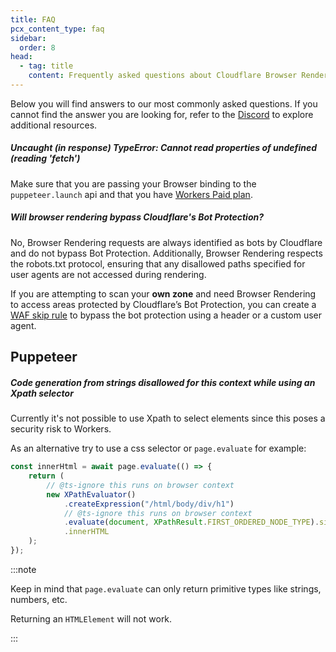```yaml
---
title: FAQ
pcx_content_type: faq
sidebar:
  order: 8
head:
  - tag: title
    content: Frequently asked questions about Cloudflare Browser Rendering
---
```



Below you will find answers to our most commonly asked questions. If you cannot find the answer you are looking for, refer to the [Discord](https://discord.cloudflare.com) to explore additional resources.

##### Uncaught (in response) TypeError: Cannot read properties of undefined (reading 'fetch')

Make sure that you are passing your Browser binding to the `puppeteer.launch` api and that you have [Workers Paid plan](/workers/platform/pricing/).

##### Will browser rendering bypass Cloudflare's Bot Protection?

No, Browser Rendering requests are always identified as bots by Cloudflare and do not bypass Bot Protection. Additionally, Browser Rendering respects the robots.txt protocol, ensuring that any disallowed paths specified for user agents are not accessed during rendering.

If you are attempting to scan your **own zone** and need Browser Rendering to access areas protected by Cloudflare’s Bot Protection, you can create a [WAF skip rule](/waf/custom-rules/skip/) to bypass the bot protection using a header or a custom user agent.

## Puppeteer

##### Code generation from strings disallowed for this context while using an Xpath selector

Currently it's not possible to use Xpath to select elements since this poses a security risk to Workers.

As an alternative try to use a css selector or `page.evaluate` for example:

```ts
const innerHtml = await page.evaluate(() => {
	return (
		// @ts-ignore this runs on browser context
		new XPathEvaluator()
			.createExpression("/html/body/div/h1")
			// @ts-ignore this runs on browser context
			.evaluate(document, XPathResult.FIRST_ORDERED_NODE_TYPE).singleNodeValue
			.innerHTML
	);
});
```

:::note

Keep in mind that `page.evaluate` can only return primitive types like strings, numbers, etc.

Returning an `HTMLElement` will not work.

:::
